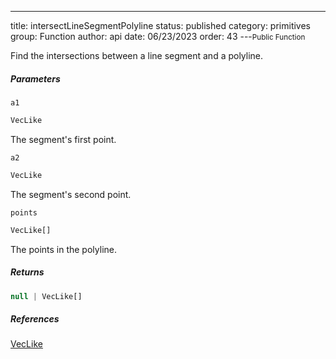 ---
title: intersectLineSegmentPolyline
status: published
category: primitives
group: Function
author: api
date: 06/23/2023
order: 43
---<Small>Public Function</Small>

Find the intersections between a line segment and a polyline.


##### Parameters


<ParametersTable>

<ParametersTableRow>
<ParametersTableName>

`a1`

</ParametersTableName>
<ParametersTableDescription>

```ts
VecLike
```

The segment's first point.




</ParametersTableDescription>
</ParametersTableRow>
<ParametersTableRow>
<ParametersTableName>

`a2`

</ParametersTableName>
<ParametersTableDescription>

```ts
VecLike
```

The segment's second point.




</ParametersTableDescription>
</ParametersTableRow>
<ParametersTableRow>
<ParametersTableName>

`points`

</ParametersTableName>
<ParametersTableDescription>

```ts
VecLike[]
```

The points in the polyline.




</ParametersTableDescription>
</ParametersTableRow>
</ParametersTable>

##### Returns


```ts
null | VecLike[]
```

##### References

[VecLike](/gen/primitives/VecLike-type)

